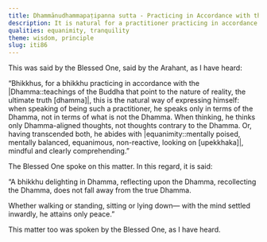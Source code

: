 ```yaml
---
title: Dhammānudhammapaṭipanna sutta - Practicing in Accordance with the Dhamma
description: It is natural for a practitioner practicing in accordance with the Dhamma to speak and think only in terms of the Dhamma, not in terms of what is not the Dhamma.
qualities: equanimity, tranquility
theme: wisdom, principle
slug: iti86
---
```


This was said by the Blessed One, said by the Arahant, as I have heard:

“Bhikkhus, for a bhikkhu practicing in accordance with the |Dhamma::teachings of the Buddha that point to the nature of reality, the ultimate truth [dhamma]|, this is the natural way of expressing himself: when speaking of being such a practitioner, he speaks only in terms of the Dhamma, not in terms of what is not the Dhamma. When thinking, he thinks only Dhamma-aligned thoughts, not thoughts contrary to the Dhamma. Or, having transcended both, he abides with |equanimity::mentally poised, mentally balanced, equanimous, non-reactive, looking on [upekkhaka]|, mindful and clearly comprehending.”

The Blessed One spoke on this matter. In this regard, it is said:

“A bhikkhu delighting in Dhamma,
reflecting upon the Dhamma,
recollecting the Dhamma,
does not fall away from the true Dhamma.

Whether walking or standing,
sitting or lying down—
with the mind settled inwardly,
he attains only peace.”

This matter too was spoken by the Blessed One, as I have heard.